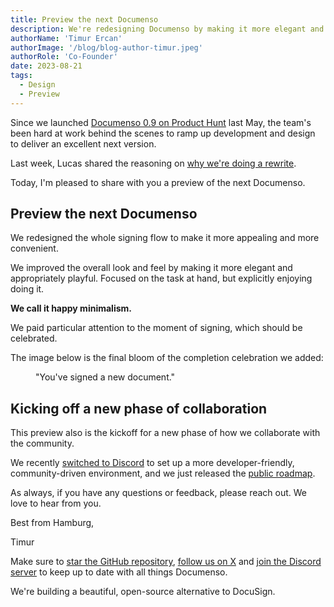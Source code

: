 ```yaml
---
title: Preview the next Documenso
description: We're redesigning Documenso by making it more elegant and appropriately playful. Here's a sneak peek.
authorName: 'Timur Ercan'
authorImage: '/blog/blog-author-timur.jpeg'
authorRole: 'Co-Founder'
date: 2023-08-21
tags:
  - Design
  - Preview
---
```


Since we launched [Documenso 0.9 on Product Hunt](https://producthunt.com/products/documenso#documenso) last May, the team's been hard at work behind the scenes to ramp up development and design to deliver an excellent next version.

Last week, Lucas shared the reasoning on [why we're doing a rewrite](https://documenso.com/blog/why-were-doing-a-rewrite).

Today, I'm pleased to share with you a preview of the next Documenso.

## Preview the next Documenso

We redesigned the whole signing flow to make it more appealing and more convenient.

We improved the overall look and feel by making it more elegant and appropriately playful. Focused on the task at hand, but explicitly enjoying doing it. 

**We call it happy minimalism.**

We paid particular attention to the moment of signing, which should be celebrated. 

The image below is the final bloom of the completion celebration we added:

<figure>
  <MdxNextImage
    src="/blog/blog-fig-preview-documenso.webp"
    width="2000"
    height="1268"
    alt="Figure 1"
  />

  <figcaption className="text-center">"You've signed a new document."</figcaption>
</figure>

## Kicking off a new phase of collaboration

This preview also is the kickoff for a new phase of how we collaborate with the community.

We recently [switched to Discord](https://documenso.com/blog/switching-from-slack-to-discord) to set up a more developer-friendly, community-driven environment, and we just released the [public roadmap](https://documen.so/launches).

As always, if you have any questions or feedback, please reach out. We love to hear from you.

Best from Hamburg,

Timur

Make sure to [star the GitHub repository](https://documen.so/github), [follow us on X](http://documen.so/twitter) and [join the Discord server](https://documen.so/discord) to keep up to date with all things Documenso.

We're building a beautiful, open-source alternative to DocuSign.
